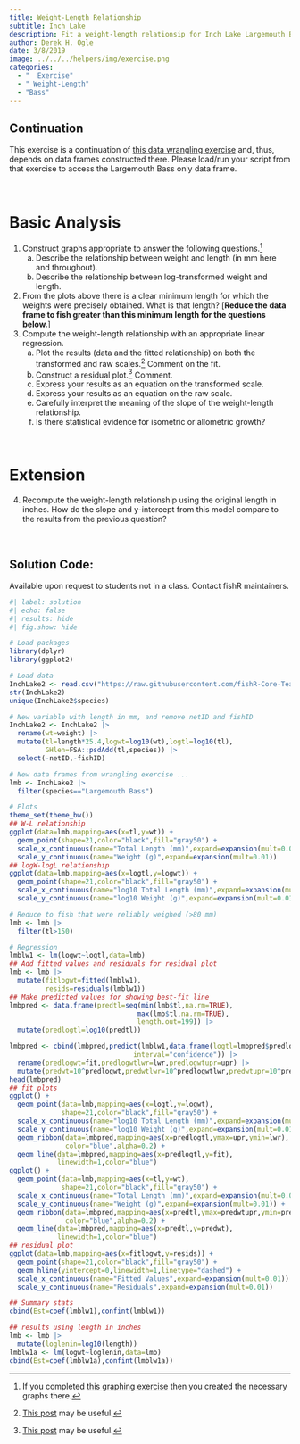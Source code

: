```yaml
---
title: Weight-Length Relationship
subtitle: Inch Lake
description: Fit a weight-length relationsip for Inch Lake Largemouth Bass.
author: Derek H. Ogle
date: 3/8/2019
image: ../../../helpers/img/exercise.png
categories:
  - "  Exercise"
  - " Weight-Length"
  - "Bass"
---
```


:::{.callout-warning appearance="simple"}
## Continuation
This exercise is a continuation of [this data wrangling exercise](../2019-3-8_Wrangling_Inch/) and, thus, depends on data frames constructed there. Please load/run your script from that exercise to access the Largemouth Bass only data frame.
:::

&nbsp;

# Basic Analysis
1. Construct graphs appropriate to answer the following questions.^[If you completed [this graphing exercise](../2019-3-8_Graphing_Inch) then you created the necessary graphs there.]
    a. Describe the relationship between weight and length (in mm here and throughout).
    a. Describe the relationship between log-transformed weight and length.
1. From the plots above there is a clear minimum length for which the weights were precisely obtained. What is that length? [**Reduce the data frame to fish greater than this minimum length for the questions below.**]
1. Compute the weight-length relationship with an appropriate linear regression.
    a. Plot the results (data and the fitted relationship) on both the transformed and raw scales.^[[This post](../../../blog/posts/2021-5-25_fitPlot-replacement/) may be useful.] Comment on the fit.
    a. Construct a residual plot.^[[This post](../../../blog/posts/2021-6-1_residPlot-replacement/) may be useful.] Comment.
    a. Express your results as an equation on the transformed scale.
    a. Express your results as an equation on the raw scale.
    a. Carefully interpret the meaning of the slope of the weight-length relationship.
    a. Is there statistical evidence for isometric or allometric growth?

&nbsp;

# Extension
4. Recompute the weight-length relationship using the original length in inches.  How do the slope and y-intercept from this model compare to the results from the previous question?

&nbsp;

:::{.callout-important appearance="simple"}
## Solution Code:
Available upon request to students not in a class. Contact fishR maintainers.
:::

```r
#| label: solution 
#| echo: false
#| results: hide
#| fig.show: hide

# Load packages
library(dplyr)
library(ggplot2)

# Load data
InchLake2 <- read.csv("https://raw.githubusercontent.com/fishR-Core-Team/FSAdata/main/data-raw/InchLake2.csv")
str(InchLake2)
unique(InchLake2$species)

# New variable with length in mm, and remove netID and fishID
InchLake2 <- InchLake2 |>
  rename(wt=weight) |>
  mutate(tl=length*25.4,logwt=log10(wt),logtl=log10(tl),
         GHlen=FSA::psdAdd(tl,species)) |>
  select(-netID,-fishID)

# New data frames from wrangling exercise ...
lmb <- InchLake2 |>
  filter(species=="Largemouth Bass")

# Plots
theme_set(theme_bw())
## W-L relationship
ggplot(data=lmb,mapping=aes(x=tl,y=wt)) +
  geom_point(shape=21,color="black",fill="gray50") +
  scale_x_continuous(name="Total Length (mm)",expand=expansion(mult=0.01)) +
  scale_y_continuous(name="Weight (g)",expand=expansion(mult=0.01))
## logW-logL relationship
ggplot(data=lmb,mapping=aes(x=logtl,y=logwt)) +
  geom_point(shape=21,color="black",fill="gray50") +
  scale_x_continuous(name="log10 Total Length (mm)",expand=expansion(mult=0.01)) +
  scale_y_continuous(name="log10 Weight (g)",expand=expansion(mult=0.01))

# Reduce to fish that were reliably weighed (>80 mm)
lmb <- lmb |>
  filter(tl>150)

# Regression
lmblw1 <- lm(logwt~logtl,data=lmb)
## Add fitted values and residuals for residual plot
lmb <- lmb |>
  mutate(fitlogwt=fitted(lmblw1),
         resids=residuals(lmblw1))
## Make predicted values for showing best-fit line
lmbpred <- data.frame(predtl=seq(min(lmb$tl,na.rm=TRUE),
                                max(lmb$tl,na.rm=TRUE),
                                length.out=199)) |>
  mutate(predlogtl=log10(predtl))

lmbpred <- cbind(lmbpred,predict(lmblw1,data.frame(logtl=lmbpred$predlogtl),
                               interval="confidence")) |>
  rename(predlogwt=fit,predlogwtlwr=lwr,predlogwtupr=upr) |>
  mutate(predwt=10^predlogwt,predwtlwr=10^predlogwtlwr,predwtupr=10^predlogwtupr)
head(lmbpred)
## fit plots
ggplot() +
  geom_point(data=lmb,mapping=aes(x=logtl,y=logwt),
             shape=21,color="black",fill="gray50") +
  scale_x_continuous(name="log10 Total Length (mm)",expand=expansion(mult=0.01)) +
  scale_y_continuous(name="log10 Weight (g)",expand=expansion(mult=0.01)) +
  geom_ribbon(data=lmbpred,mapping=aes(x=predlogtl,ymax=upr,ymin=lwr),
              color="blue",alpha=0.2) +
  geom_line(data=lmbpred,mapping=aes(x=predlogtl,y=fit),
            linewidth=1,color="blue")
ggplot() +
  geom_point(data=lmb,mapping=aes(x=tl,y=wt),
             shape=21,color="black",fill="gray50") +
  scale_x_continuous(name="Total Length (mm)",expand=expansion(mult=0.01)) +
  scale_y_continuous(name="Weight (g)",expand=expansion(mult=0.01)) +
  geom_ribbon(data=lmbpred,mapping=aes(x=predtl,ymax=predwtupr,ymin=predwtlwr),
              color="blue",alpha=0.2) +
  geom_line(data=lmbpred,mapping=aes(x=predtl,y=predwt),
            linewidth=1,color="blue")
## residual plot
ggplot(data=lmb,mapping=aes(x=fitlogwt,y=resids)) +
  geom_point(shape=21,color="black",fill="gray50") +
  geom_hline(yintercept=0,linewidth=1,linetype="dashed") +
  scale_x_continuous(name="Fitted Values",expand=expansion(mult=0.01)) +
  scale_y_continuous(name="Residuals",expand=expansion(mult=0.01))

## Summary stats
cbind(Est=coef(lmblw1),confint(lmblw1))

## results using length in inches
lmb <- lmb |>
  mutate(loglenin=log10(length))
lmblw1a <- lm(logwt~loglenin,data=lmb)
cbind(Est=coef(lmblw1a),confint(lmblw1a))
```
